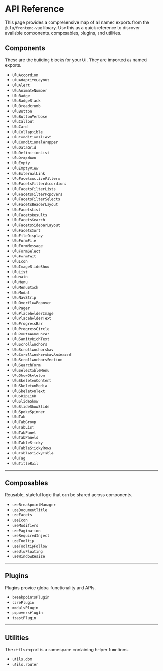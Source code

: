 

<Meta title="Overview/API Reference" />

# API Reference

This page provides a comprehensive map of all named exports from the `@ulu/frontend-vue` library. Use this as a quick reference to discover available components, composables, plugins, and utilities.

## Components

These are the building blocks for your UI. They are imported as named exports.

*   `UluAccordion`
*   `UluAdaptiveLayout`
*   `UluAlert`
*   `UluAnimateNumber`
*   `UluBadge`
*   `UluBadgeStack`
*   `UluBreadcrumb`
*   `UluButton`
*   `UluButtonVerbose`
*   `UluCallout`
*   `UluCard`
*   `UluCollapsible`
*   `UluConditionalText`
*   `UluConditionalWrapper`
*   `UluDataGrid`
*   `UluDefinitionList`
*   `UluDropdown`
*   `UluEmpty`
*   `UluEmptyView`
*   `UluExternalLink`
*   `UluFacetsActiveFilters`
*   `UluFacetsFilterAccordions`
*   `UluFacetsFilterLists`
*   `UluFacetsFilterPopovers`
*   `UluFacetsFilterSelects`
*   `UluFacetsHeaderLayout`
*   `UluFacetsList`
*   `UluFacetsResults`
*   `UluFacetsSearch`
*   `UluFacetsSidebarLayout`
*   `UluFacetsSort`
*   `UluFileDisplay`
*   `UluFormFile`
*   `UluFormMessage`
*   `UluFormSelect`
*   `UluFormText`
*   `UluIcon`
*   `UluImageSlideShow`
*   `UluList`
*   `UluMain`
*   `UluMenu`
*   `UluMenuStack`
*   `UluModal`
*   `UluNavStrip`
*   `UluOverflowPopover`
*   `UluPager`
*   `UluPlaceholderImage`
*   `UluPlaceholderText`
*   `UluProgressBar`
*   `UluProgressCircle`
*   `UluRouteAnnouncer`
*   `UluSanityRichText`
*   `UluScrollAnchors`
*   `UluScrollAnchorsNav`
*   `UluScrollAnchorsNavAnimated`
*   `UluScrollAnchorsSection`
*   `UluSearchForm`
*   `UluSelectableMenu`
*   `UluShowSkeleton`
*   `UluSkeletonContent`
*   `UluSkeletonMedia`
*   `UluSkeletonText`
*   `UluSkipLink`
*   `UluSlideShow`
*   `UluSlideShowSlide`
*   `UluSpokeSpinner`
*   `UluTab`
*   `UluTabGroup`
*   `UluTabList`
*   `UluTabPanel`
*   `UluTabPanels`
*   `UluTableSticky`
*   `UluTableStickyRows`
*   `UluTableStickyTable`
*   `UluTag`
*   `UluTitleRail`

---

## Composables

Reusable, stateful logic that can be shared across components.

*   `useBreakpointManager`
*   `useDocumentTitle`
*   `useFacets`
*   `useIcon`
*   `useModifiers`
*   `usePagination`
*   `useRequiredInject`
*   `useTooltip`
*   `useTooltipFollow`
*   `useUluFloating`
*   `useWindowResize`

---

## Plugins

Plugins provide global functionality and APIs.

*   `breakpointsPlugin`
*   `corePlugin`
*   `modalsPlugin`
*   `popoversPlugin`
*   `toastPlugin`

---

## Utilities

The `utils` export is a namespace containing helper functions.

*   `utils.dom`
*   `utils.router`
